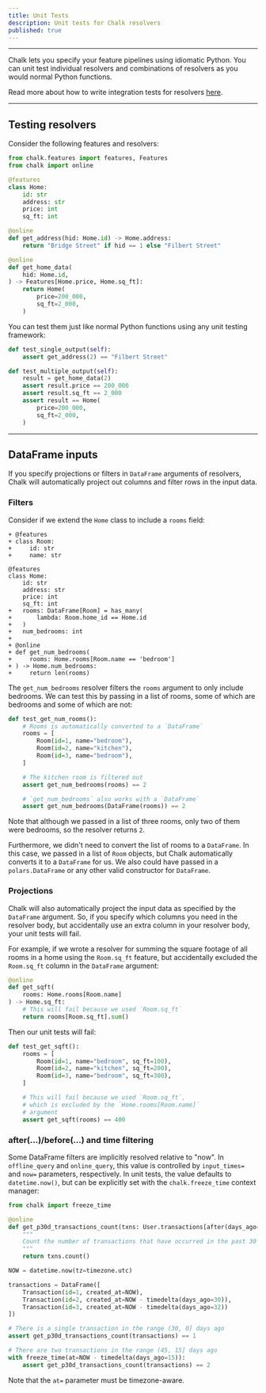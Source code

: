 ```yaml
---
title: Unit Tests
description: Unit tests for Chalk resolvers
published: true
---
```


---

Chalk lets you specify your feature pipelines using idiomatic Python.
You can unit test individual resolvers and combinations of resolvers as you would normal Python
functions.

Read more about how to write integration tests for resolvers [here](/docs/integration-tests).

---

## Testing resolvers

Consider the following features and resolvers:

```py example.py
from chalk.features import features, Features
from chalk import online

@features
class Home:
    id: str
    address: str
    price: int
    sq_ft: int

@online
def get_address(hid: Home.id) -> Home.address:
    return "Bridge Street" if hid == 1 else "Filbert Street"

@online
def get_home_data(
    hid: Home.id,
) -> Features[Home.price, Home.sq_ft]:
    return Home(
        price=200_000,
        sq_ft=2_000,
    )
```

You can test them just like normal Python functions
using any unit testing framework:

```py test_example.py
def test_single_output(self):
    assert get_address(2) == "Filbert Street"

def test_multiple_output(self):
    result = get_home_data(2)
    assert result.price == 200_000
    assert result.sq_ft == 2_000
    assert result == Home(
        price=200_000,
        sq_ft=2_000,
    )
```

---

## DataFrame inputs

If you specify projections or filters in
`DataFrame` arguments of resolvers, Chalk will
automatically project out columns and filter rows in
the input data.

### Filters

Consider if we extend the `Home` class to include
a `rooms` field:

```diff-py example.py
+ @features
+ class Room:
+     id: str
+     name: str

@features
class Home:
    id: str
    address: str
    price: int
    sq_ft: int
+   rooms: DataFrame[Room] = has_many(
+       lambda: Room.home_id == Home.id
+   )
+   num_bedrooms: int
+
+ @online
+ def get_num_bedrooms(
+     rooms: Home.rooms[Room.name == 'bedroom']
+ ) -> Home.num_bedrooms:
+     return len(rooms)
```

The `get_num_bedrooms` resolver filters the `rooms`
argument to only include bedrooms. We can test this
by passing in a list of rooms, some of which are
bedrooms and some of which are not:

```py test_example.py
def test_get_num_rooms():
    # Rooms is automatically converted to a `DataFrame`
    rooms = [
        Room(id=1, name="bedroom"),
        Room(id=2, name="kitchen"),
        Room(id=3, name="bedroom"),
    ]

    # The kitchen room is filtered out
    assert get_num_bedrooms(rooms) == 2

    # `get_num_bedrooms` also works with a `DataFrame`
    assert get_num_bedrooms(DataFrame(rooms)) == 2
```

Note that although we passed in a list of three rooms,
only two of them were bedrooms, so the resolver
returns `2`.

Furthermore, we didn't need to convert the list of
rooms to a `DataFrame`. In this case, we passed in a
list of `Room` objects, but Chalk automatically
converts it to a `DataFrame` for us. We also could
have passed in a `polars.DataFrame` or any other
valid constructor for `DataFrame`.

### Projections

Chalk will also automatically project the input data
as specified by the `DataFrame` argument. So, if you
specify which columns you need in the resolver body,
but accidentally use an extra column in your resolver
body, your unit tests will fail.

For example, if we wrote a resolver for summing
the square footage of all rooms in a home
using the `Room.sq_ft` feature, but accidentally
excluded the `Room.sq_ft` column in the `DataFrame`
argument:

```py example.py
@online
def get_sqft(
    rooms: Home.rooms[Room.name]
) -> Home.sq_ft:
    # This will fail because we used `Room.sq_ft`
    return rooms[Room.sq_ft].sum()
```

Then our unit tests will fail:

```py test_example.py
def test_get_sqft():
    rooms = [
        Room(id=1, name="bedroom", sq_ft=100),
        Room(id=2, name="kitchen", sq_ft=200),
        Room(id=3, name="bedroom", sq_ft=300),
    ]

    # This will fail because we used `Room.sq_ft`,
    # which is excluded by the `Home.rooms[Room.name]`
    # argument
    assert get_sqft(rooms) == 400
```


### after(...)/before(...) and time filtering

Some DataFrame filters are implicitly resolved relative to "now". In `offline_query` and `online_query`, this value
is controlled by `input_times=` and `now=` parameters, respectively. In unit tests, the value defaults to
`datetime.now()`, but can be explicitly set with the `chalk.freeze_time` context manager:

```py
from chalk import freeze_time

@online
def get_p30d_transactions_count(txns: User.transactions[after(days_ago=30)]) -> User.recent_txn_count_30d:
    """
    Count the number of transactions that have occurred in the past 30 days
    """
    return txns.count()

NOW = datetime.now(tz=timezone.utc)

transactions = DataFrame([
    Transaction(id=1, created_at=NOW),
    Transaction(id=2, created_at=NOW - timedelta(days_ago=30)),
    Transaction(id=3, created_at=NOW - timedelta(days_ago=32))
])

# There is a single transaction in the range (30, 0] days ago
assert get_p30d_transactions_count(transactions) == 1

# There are two transactions in the range (45, 15] days ago
with freeze_time(at=NOW - timedelta(days_ago=15)):
    assert get_p30d_transactions_count(transactions) == 2
```

Note that the `at=` parameter must be timezone-aware.


